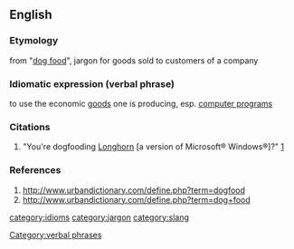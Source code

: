 ==English==
===Etymology===
from "[[dog food]]", jargon for goods sold to customers of a company
===Idiomatic expression (verbal phrase)===
to use the economic [[good]]s one is producing, esp. [[computer program]]s
===Citations===
#"You're dogfooding [[w:Longhorn|Longhorn]] [a version of Microsoft® Windows®]?" [http://channel9.msdn.com/default.aspx]
===References===
#http://www.urbandictionary.com/define.php?term=dogfood
#http://www.urbandictionary.com/define.php?term=dog+food

[[category:idioms]]
[[category:jargon]]
[[category:slang]]
[[Category:verbal phrases]]
